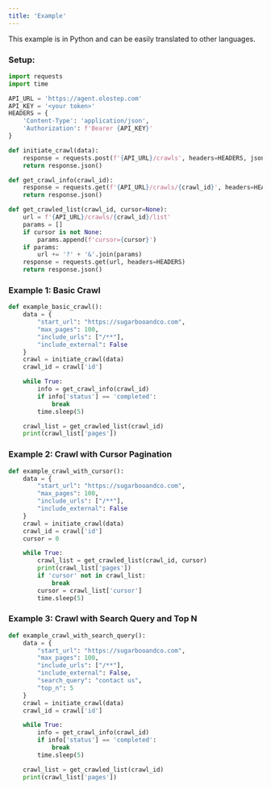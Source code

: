 ```yaml
---
title: 'Example'
---
```


This example is in Python and can be easily translated to other languages.

### Setup:
```py
import requests
import time

API_URL = 'https://agent.olostep.com'
API_KEY = '<your token>'
HEADERS = {
    'Content-Type': 'application/json',
    'Authorization': f'Bearer {API_KEY}'
}

def initiate_crawl(data):
    response = requests.post(f'{API_URL}/crawls', headers=HEADERS, json=data)
    return response.json()

def get_crawl_info(crawl_id):
    response = requests.get(f'{API_URL}/crawls/{crawl_id}', headers=HEADERS)
    return response.json()

def get_crawled_list(crawl_id, cursor=None):
    url = f'{API_URL}/crawls/{crawl_id}/list'
    params = []
    if cursor is not None:
        params.append(f'cursor={cursor}')
    if params:
        url += '?' + '&'.join(params)
    response = requests.get(url, headers=HEADERS)
    return response.json()
```


### Example 1: Basic Crawl
```py
def example_basic_crawl():
    data = {
        "start_url": "https://sugarbooandco.com",
        "max_pages": 100,
        "include_urls": ["/**"],
        "include_external": False
    }
    crawl = initiate_crawl(data)
    crawl_id = crawl['id']

    while True:
        info = get_crawl_info(crawl_id)
        if info['status'] == 'completed':
            break
        time.sleep(5)

    crawl_list = get_crawled_list(crawl_id)
    print(crawl_list['pages'])
```

### Example 2: Crawl with Cursor Pagination
```py
def example_crawl_with_cursor():
    data = {
        "start_url": "https://sugarbooandco.com",
        "max_pages": 100,
        "include_urls": ["/**"],
        "include_external": False
    }
    crawl = initiate_crawl(data)
    crawl_id = crawl['id']
    cursor = 0

    while True:
        crawl_list = get_crawled_list(crawl_id, cursor)
        print(crawl_list['pages'])
        if 'cursor' not in crawl_list:
            break
        cursor = crawl_list['cursor']
        time.sleep(5)
```

### Example 3: Crawl with Search Query and Top N
```py
def example_crawl_with_search_query():
    data = {
        "start_url": "https://sugarbooandco.com",
        "max_pages": 100,
        "include_urls": ["/**"],
        "include_external": False,
        "search_query": "contact us",
        "top_n": 5
    }
    crawl = initiate_crawl(data)
    crawl_id = crawl['id']

    while True:
        info = get_crawl_info(crawl_id)
        if info['status'] == 'completed':
            break
        time.sleep(5)

    crawl_list = get_crawled_list(crawl_id)
    print(crawl_list['pages'])
```
